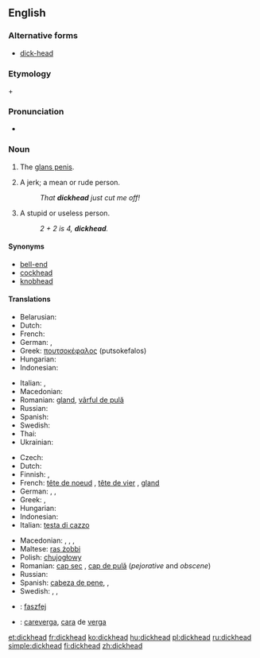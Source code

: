 ==English==

===Alternative forms===
* [[dick-head]] <!--but "dick head" is wrong-->

===Etymology===
{{term|dick}} + {{term|head}}

===Pronunciation===
* {{audio|en-us-dickhead.ogg|Audio (US)}}

===Noun===
{{en-noun}}

# {{vulgar|colloquial|coarse}} The [[glans penis]].
# {{vulgar|colloquial|pejorative|coarse}} A jerk; a mean or rude person.
#: ''That '''dickhead''' just cut me off!''
# {{vulgar|colloquial|pejorative|coarse}} A stupid or useless person.
#: ''2 + 2 is 4, '''dickhead'''.''

====Synonyms====
* [[bell-end]]
* [[cockhead]]
* [[knobhead]]

====Translations====
{{trans-top|(''slang'') glans penis}}
* Belarusian: {{t-|be|залупа|f|tr=zalúpa|sc=Cyrl}}
* Dutch: {{t+|nl|eikel|m}}
* French: {{t+|fr|gland|m}}
* German: {{t+|de|Eichel|f}}, {{t+|de|Nille|f}}
* Greek: [[πουτσοκέφαλος]] (putsokefalos) {{m}}
* Hungarian: {{t+|hu|makk}}
* Indonesian: {{t-|id|palkon}}
{{trans-mid}}
* Italian: {{t+|it|glande|m}},  {{t+|it|cappella|f}}
* Macedonian: {{t-|mk|глава|f|tr=gláva}}
* Romanian: [[gland]], [[penis|vârful de pulă]]
* Russian: {{t+|ru|залупа|f|tr=zalúpa}}
* Spanish: {{t+|es|capullo|m}}
* Swedish: {{t+|sv|ollon}}
* Thai: {{t-|th|หัวควย|sc=Thai}}
* Ukrainian: {{t-|uk|залупа|f|tr=zalúpa|sc=Cyrl}}
{{trans-bottom}}

{{trans-top|(''slang'') stupid person}}
* Czech: {{t+|cs|kokot}}
* Dutch: {{t+|nl|eikel|m}}
* Finnish: {{t-|fi|molopää}}, {{t+|fi|munapää}}
* French: [[tête de noeud]] {{f}}, [[tête de vier]] {{f}}, [[gland]] {{m}}
* German: {{t+|de|Dummkopf|m}}, {{t+|de|Depp|m}}, {{t+|de|Schwachkopf|m}}
* Greek: {{t+|el|ηλίθιος|m|tr=ilithios}}, {{t+|el|βλάκας|m|tr=vlakas}}
* Hungarian: {{t+|hu|faszfej}}
* Indonesian: {{t+|id|goblok}}
* Italian: [[testa di cazzo]] {{f}}<!--this is an idiomatic translation, even though it appears to be a verbatim one - Paul G, 2006-03-30-->
{{trans-mid}}
* Macedonian: {{t-|mk|акмак|m|tr=ákmak}},  {{t-|mk|токмак|m|tr=tókmak}},  {{t-|mk|абдал|m|tr=ábdal}},  {{t-|mk|куроглав|m|tr=kúroglav}}
* Maltese: [[ras żobbi]] {{f}}
* Polish: [[chujogłowy]]
* Romanian: [[cap|cap sec]] {{n}}, [[cap de pulă]] (''pejorative'' and ''obscene'') {{n}}
* Russian: {{t+|ru|мудак|m|tr=mudák}}
* Spanish: [[cabeza de pene]],  {{t+|es|capullo|m}},  {{t+|es|gilipollas|m|f}}
* Swedish: {{t+|sv|kukhuvud|n}}, {{t+|sv|dumbom|c}}, {{t-|sv|tjockskalle|c}}
{{trans-bottom}}

{{checktrans-top}}
* {{ttbc|hu}}: [[faszfej]]
{{trans-mid}}
* {{ttbc|es}}: [[careverga]], [[cara]] de [[verga]]
{{trans-bottom}}

[[et:dickhead]]
[[fr:dickhead]]
[[ko:dickhead]]
[[hu:dickhead]]
[[pl:dickhead]]
[[ru:dickhead]]
[[simple:dickhead]]
[[fi:dickhead]]
[[zh:dickhead]]